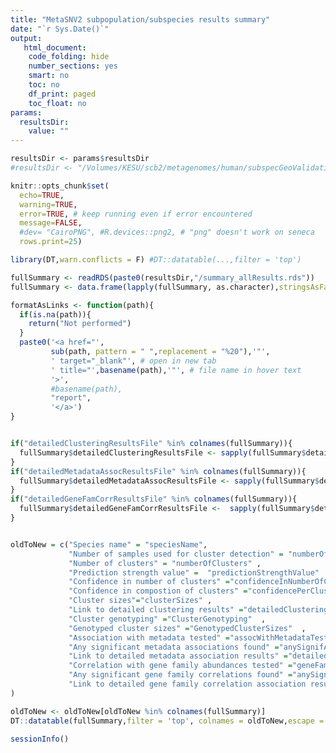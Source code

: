 ```yaml
---
title: "MetaSNV2 subpopulation/subspecies results summary"
date: "`r Sys.Date()`"
output:
   html_document:
    code_folding: hide
    number_sections: yes
    smart: no
    toc: no
    df_print: paged
    toc_float: no
params:
  resultsDir:
    value: ""
---
```



```r
resultsDir <- params$resultsDir
#resultsDir <- "/Volumes/KESU/scb2/metagenomes/human/subspecGeoValidation/all_v2/subpopr/fr11v2UL-human71/params.hr10.hs80.ps80_oneSamplePerSubj/subspec/"

knitr::opts_chunk$set(
  echo=TRUE,
  warning=TRUE,
  error=TRUE, # keep running even if error encountered
  message=FALSE,
  #dev= "CairoPNG", #R.devices::png2, # "png" doesn't work on seneca
  rows.print=25)

library(DT,warn.conflicts = F) #DT::datatable(...,filter = 'top')

```

```r
fullSummary <- readRDS(paste0(resultsDir,"/summary_allResults.rds"))
fullSummary <- data.frame(lapply(fullSummary, as.character),stringsAsFactors = F)

formatAsLinks <- function(path){
  if(is.na(path)){
    return("Not performed")
  }
  paste0('<a href="',
         sub(path, pattern = " ",replacement = "%20"),'"',
         ' target="_blank"', # open in new tab
         ' title="',basename(path),'"', # file name in hover text
         '>',
         #basename(path),
         "report",
         '</a>')
}


if("detailedClusteringResultsFile" %in% colnames(fullSummary)){
  fullSummary$detailedClusteringResultsFile <- sapply(fullSummary$detailedClusteringResultsFile,formatAsLinks)
}
if("detailedMetadataAssocResultsFile" %in% colnames(fullSummary)){
  fullSummary$detailedMetadataAssocResultsFile <- sapply(fullSummary$detailedMetadataAssocResultsFile,formatAsLinks)
}
if("detailedGeneFamCorrResultsFile" %in% colnames(fullSummary)){
  fullSummary$detailedGeneFamCorrResultsFile <-  sapply(fullSummary$detailedGeneFamCorrResultsFile,formatAsLinks)
}


oldToNew = c("Species name" = "speciesName",
             "Number of samples used for cluster detection" = "numberOfSamplesUsedForClusterDetection" ,
             "Number of clusters" = "numberOfClusters" ,
             "Prediction strength value" =  "predictionStrengthValue"  ,
             "Confidence in number of clusters" ="confidenceInNumberOfClusters"  ,
             "Confidence in compostion of clusters" ="confidencePerCluster" ,
             "Cluster sizes"="clusterSizes" ,
             "Link to detailed clustering results" ="detailedClusteringResultsFile"  ,
             "Cluster genotyping" ="ClusterGenotyping"  ,
             "Genotyped cluster sizes" ="GenotypedClusterSizes"  ,
             "Association with metadata tested" ="assocWithMetadataTested" ,
             "Any significant metadata associations found" ="anySignifAssocWithMetadata"  ,
             "Link to detailed metadata association results" ="detailedMetadataAssocResultsFile",
             "Correlation with gene family abundances tested" ="geneFamCorrTested" ,
             "Any significant gene family correlations found" ="anySignifGeneFamCorrs"  ,
             "Link to detailed gene family correlation association results" ="detailedGeneFamCorrResultsFile"
)

oldToNew <- oldToNew[oldToNew %in% colnames(fullSummary)]
DT::datatable(fullSummary,filter = 'top', colnames = oldToNew,escape = F)
```


```r
sessionInfo()
```

